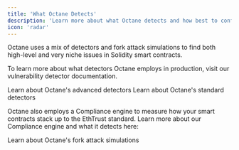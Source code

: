 ```yaml
---
title: 'What Octane Detects'
description: 'Learn more about what Octane detects and how best to configure it to find issues in your code.'
icon: 'radar'
---
```


Octane uses a mix of detectors and fork attack simulations to find both high-level and very niche issues in Solidity smart contracts.

To learn more about what detectors Octane employs in production, visit our vulnerability detector documentation.

<CardGroup cols={2}>
  <Card title='Advanced Detectors' icon='stars' href='../detectors/advanced/'>
    Learn about Octane's advanced detectors
  </Card>
  <Card title='Standard Detectors' icon='code' href='../detectors/standard'>
    Learn about Octane's standard detectors
  </Card>
</CardGroup>


Octane also employs a Compliance engine to measure how your smart contracts stack
up to the EthTrust standard. Learn more about our Compliance engine and what it detects
here:

<CardGroup cols={1}>
  <Card title='Compliance Engine' icon='shield' href='compliance'>
    Learn about Octane's fork attack simulations
  </Card>
</CardGroup>
